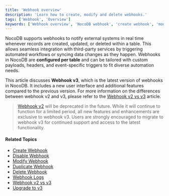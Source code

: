 ```yaml
---
title: 'Webhook overview'
description: 'Learn how to create, modify and delete webhooks.'
tags: ['Webhook', 'Overview']
keywords: ['Webhook overview', 'NocoDB webhook', 'create webhook', 'modify webhook', 'delete webhook']
---
```


NocoDB supports webhooks to notify external systems in real time whenever records are created, updated, or deleted within a table. This allows seamless integration with third-party services by triggering automated workflows or syncing data changes as they happen. Webhooks in NocoDB are **configured per table** and can be tailored with custom payloads, headers, and event-specific triggers to fit diverse automation needs.

This article discusses **Webhook v3**, which is the latest version of webhooks in NocoDB. It includes a new user interface and additional features compared to the previous version. For more information on the differences between webhook v2 and v3, please refer to the [Webhook v2 vs v3](/automation/webhook/webhook-v2-vs-v3) article.

> [Webhook v2](/automation/webhook-v2-deprecated/webhook-overview) will be deprecated in the future. While it will continue to function for a limited period, all new features and enhancements are exclusive to webhook v3. Users are strongly encouraged to migrate to webhook v3 for continued support and access to the latest functionality.

#### Related Topics

- [Create Webhook](/automation/webhook/create-webhook)
- [Disable Webhook](/automation/webhook/actions-on-webhook#enabledisable-webhook)
- [Modify Webhook](/automation/webhook/actions-on-webhook#edit-webhook)
- [Duplicate Webhook](/automation/webhook/actions-on-webhook#duplicate-webhook)
- [Delete Webhook](/automation/webhook/actions-on-webhook#delete-webhook)
- [Webhook Logs](/automation/webhook/actions-on-webhook#webhook-logs)
- [Webhook v2 vs v3](/automation/webhook/webhook-v2-vs-v3)
- [Upgrade to v3](/automation/webhook/webhook-v2-vs-v3#upgrade-to-webhook-v3)

